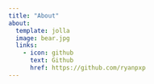 ---
title: "About"
about:
  template: jolla
  image: bear.jpg
  links:
    - icon: github
      text: Github
      href: https://github.com/ryanpxp
---
